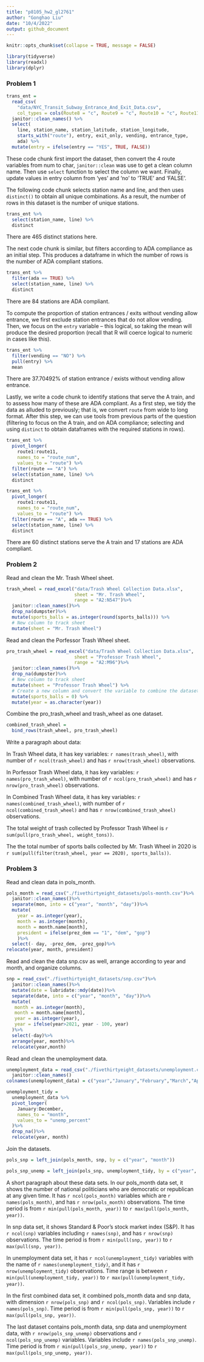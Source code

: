 ```yaml
---
title: "p8105_hw2_gl2761"
author: "Gonghao Liu"
date: "10/4/2022"
output: github_document
---
```


```r
knitr::opts_chunk$set(collapse = TRUE, message = FALSE)
```

```r
library(tidyverse)
library(readxl)
library(dplyr)
```

### Problem 1
```r
trans_ent = 
  read_csv(
    "data/NYC_Transit_Subway_Entrance_And_Exit_Data.csv",
    col_types = cols(Route8 = "c", Route9 = "c", Route10 = "c", Route11 = "c")) %>% 
  janitor::clean_names() %>% 
  select(
    line, station_name, station_latitude, station_longitude, 
    starts_with("route"), entry, exit_only, vending, entrance_type, 
    ada) %>% 
  mutate(entry = ifelse(entry == "YES", TRUE, FALSE))
```

These code chunk first import the dataset, then convert the 4 route variables from num to char, `janitor::clean` was use to get a clean column name. Then use `select` function to select the column we want. Finally, update values in entry column from 'yes' and 'no' to 'TRUE' and 'FALSE'. 

The following code chunk selects station name and line, and then uses `distinct()` to obtain all unique combinations. As a result, the number of rows in this dataset is the number of unique stations.

```r
trans_ent %>% 
  select(station_name, line) %>% 
  distinct
```

There are 465 distinct stations here.

The next code chunk is similar, but filters according to ADA compliance as an initial step. This produces a dataframe in which the number of rows is the number of ADA compliant stations. 

```r
trans_ent %>% 
  filter(ada == TRUE) %>% 
  select(station_name, line) %>% 
  distinct
```

There are 84 stations are ADA compliant.

To compute the proportion of station entrances / exits without vending allow entrance, we first exclude station entrances that do not allow vending. Then, we focus on the `entry` variable -- this logical, so taking the mean will produce the desired proportion (recall that R will coerce logical to numeric in cases like this).

```r
trans_ent %>% 
  filter(vending == "NO") %>% 
  pull(entry) %>% 
  mean
```

There are 37.70492% of station entrance / exists without vending allow entrance. 

Lastly, we write a code chunk to identify stations that serve the A train, and to assess how many of these are ADA compliant. As a first step, we tidy the data as alluded to previously; that is, we convert `route` from wide to long format. After this step, we can use tools from previous parts of the question (filtering to focus on the A train, and on ADA compliance; selecting and using `distinct` to obtain dataframes with the required stations in rows).

```r
trans_ent %>% 
  pivot_longer(
    route1:route11,
    names_to = "route_num",
    values_to = "route") %>% 
  filter(route == "A") %>% 
  select(station_name, line) %>% 
  distinct

trans_ent %>% 
  pivot_longer(
    route1:route11,
    names_to = "route_num",
    values_to = "route") %>% 
  filter(route == "A", ada == TRUE) %>% 
  select(station_name, line) %>% 
  distinct
```

There are 60 distinct stations serve the A train and 17 stations are ADA compliant.

### Problem 2

Read and clean the Mr. Trash Wheel sheet.

```r
trash_wheel = read_excel("data/Trash Wheel Collection Data.xlsx", 
                         sheet = "Mr. Trash Wheel", 
                         range = "A2:N547")%>%
  janitor::clean_names()%>%
  drop_na(dumpster)%>%
  mutate(sports_balls = as.integer(round(sports_balls))) %>%
  # New column to track sheet
  mutate(sheet = "Mr. Trash Wheel")
```

Read and clean the Porfessor Trash Wheel sheet.

```r
pro_trash_wheel = read_excel("data/Trash Wheel Collection Data.xlsx", 
                         sheet = "Professor Trash Wheel", 
                         range = "A2:M96")%>%
  janitor::clean_names()%>%
  drop_na(dumpster)%>%
  # New column to track sheet
  mutate(sheet = "Professor Trash Wheel") %>%
  # Create a new column and convert the variable to combine the datasets
  mutate(sports_balls = 0) %>%
  mutate(year = as.character(year))
```

Combine the pro_trash_wheel and trash_wheel as one dataset.

```r
combined_trash_wheel = 
  bind_rows(trash_wheel, pro_trash_wheel)
```

Write a paragraph about data:

In Trash Wheel data, it has key variables: `r names(trash_wheel)`, with number of `r ncol(trash_wheel)` and has `r nrow(trash_wheel)` observations.

In Porfessor Trash Wheel data, it has key variables: `r names(pro_trash_wheel)`, with number of `r ncol(pro_trash_wheel)` and has `r nrow(pro_trash_wheel)` observations.

In Combined Trash Wheel data, it has key variables: `r names(combined_trash_wheel)`, with number of `r ncol(combined_trash_wheel)` and has `r nrow(combined_trash_wheel)` observations.

The total weight of trash collected by Professor Trash Wheel is `r sum(pull(pro_trash_wheel, weight_tons))`.

The the total number of sports balls collected by Mr. Trash Wheel in 2020 is `r sum(pull(filter(trash_wheel, year == 2020), sports_balls))`.

### Problem 3

Read and clean data in pols_month.

```r
pols_month = read_csv("./fivethirtyeight_datasets/pols-month.csv")%>%
  janitor::clean_names()%>%
  separate(mon, into = c("year", "month", "day"))%>%
  mutate(
    year = as.integer(year),
    month = as.integer(month),
    month = month.name[month],
    president = ifelse(prez_dem == "1", "dem", "gop")
    )%>%
  select(- day, -prez_dem, -prez_gop)%>%
relocate(year, month, president)
```

Read and clean the data snp.csv as well, arrange according to year and month, and organize columns.

```r
snp = read_csv("./fivethirtyeight_datasets/snp.csv")%>%
  janitor::clean_names()%>%
  mutate(date = lubridate::mdy(date))%>%
  separate(date, into = c("year", "month", "day"))%>%
  mutate(
   month = as.integer(month),
   month = month.name[month],
   year = as.integer(year),
   year = ifelse(year>2021, year - 100, year)
  )%>%
  select(-day)%>%
  arrange(year, month)%>%
  relocate(year,month)
```

Read and clean the unemployment data.

```r
unemployment_data = read_csv("./fivethirtyeight_datasets/unemployment.csv")%>%
  janitor::clean_names()
colnames(unemployment_data) = c("year","January","February","March","April","May","June","July","August","September","October","November","December")

unemployment_tidy = 
  unemployment_data %>%
  pivot_longer(
    January:December,
    names_to = "month",
    values_to = "unemp_percent"
  )%>%
  drop_na()%>%
  relocate(year, month)
```

Join the datasets.

```r
pols_snp = left_join(pols_month, snp, by = c("year", "month"))

pols_snp_unemp = left_join(pols_snp, unemployment_tidy, by = c("year", "month"))
```

A short paragraph about these data sets.
In our pols_month data set, it shows the number of national politicians who are democratic or republican at any given time. It has `r ncol(pols_month)` variables which are `r names(pols_month)`, and has `r nrow(pols_month)` observations. The time period is from `r min(pull(pols_month, year))` to `r max(pull(pols_month, year))`.

In snp data set, it shows Standard & Poor’s stock market index (S&P). It has `r ncol(snp)` variables including `r names(snp)`, and has `r nrow(snp)` observations. The time period is from `r min(pull(snp, year))` to `r max(pull(snp, year))`.

In unemployment data set, it has `r ncol(unemployment_tidy)` variables with the name of `r names(unemployment_tidy)`, and it has `r nrow(unemployment_tidy)` observations. Time range is between `r min(pull(unemployment_tidy, year))` to `r max(pull(unemployment_tidy, year))`.

In the first combined data set, it combined pols_month data and snp data, with dimension `r nrow(pols_snp)` and `r ncol(pols_snp)`. Variables include `r names(pols_snp)`. Time period is from `r min(pull(pols_snp, year))` to `r max(pull(pols_snp, year))`.

The last dataset contains pols_month data, snp data and unemployment data, with `r nrow(pols_snp_unemp)` observations and `r ncol(pols_snp_unemp)` variables. Variables include `r names(pols_snp_unemp)`. Time period is from `r min(pull(pols_snp_unemp, year))` to `r max(pull(pols_snp_unemp, year))`.
